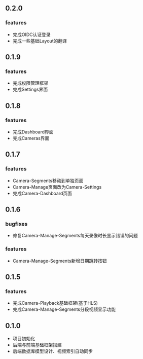 ## 0.2.0

### features

- 完成OIDC认证登录
- 完成一些基础Layout的翻译

## 0.1.9

### features

- 完成权限管理框架
- 完成Settings界面

## 0.1.8

### features

- 完成Dashboard界面
- 完成Cameras界面

## 0.1.7

### features

- Camera-Segments移动到单独页面
- Camera-Manage页面改为Camera-Settings
- 完成Camera-Dashboard页面

## 0.1.6

### bugfixes

- 修复Camera-Manage-Segments每天录像时长显示错误的问题

### features

- Camera-Manage-Segments新增日期跳转按钮

## 0.1.5

### features

- 完成Camera-Playback基础框架(基于HLS)
- 完成Camera-Manage-Segments分段视频显示功能

## 0.1.0

- 项目初始化
- 后端与前端基础框架搭建
- 后端数据库模型设计、视频索引自动同步